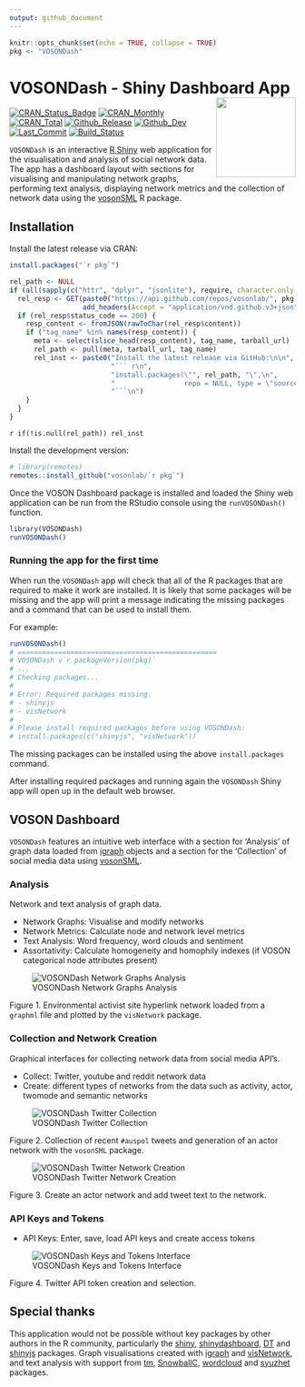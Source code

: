 ```yaml
---
output: github_document
---
```

```r
knitr::opts_chunk$set(echo = TRUE, collapse = TRUE)
pkg <- "VOSONDash"
```
# VOSONDash - Shiny Dashboard App<img src="https://vosonlab.github.io/VOSONDash/images/logo.png" width="140px" align="right" />
[![CRAN_Status_Badge](https://www.r-pkg.org/badges/version/`r pkg`)](https://CRAN.R-project.org/package=`r pkg`)
[![CRAN_Monthly](https://cranlogs.r-pkg.org/badges/`r pkg`)](https://CRAN.R-project.org/package=`r pkg`)
[![CRAN_Total](https://cranlogs.r-pkg.org/badges/grand-total/`r pkg`)](https://CRAN.R-project.org/package=`r pkg`)
[![Github_Release](https://img.shields.io/github/release-pre/vosonlab/`r pkg`.svg?logo=github)](https://github.com/vosonlab/`r pkg`/releases)
[![Github_Dev](https://img.shields.io/static/v1?label=dev&message=v`r packageVersion(pkg)`&logo=github)](https://github.com/vosonlab/`r pkg`)
[![Last_Commit](https://img.shields.io/github/last-commit/vosonlab/`r pkg`.svg?&logo=github)](https://github.com/vosonlab/`r pkg`/commits/master)
[![Build_Status](https://github.com/vosonlab/`r pkg`/workflows/R-CMD-check/badge.svg)](https://github.com/vosonlab/`r pkg`/actions)

`VOSONDash` is an interactive [R Shiny](https://shiny.rstudio.com/) web application for the visualisation and analysis
of social network data. The app has a dashboard layout with sections for visualising and manipulating network graphs,
performing text analysis, displaying network metrics and the collection of network data using the
[vosonSML](https://github.com/vosonlab/vosonSML) R package.

## Installation

Install the latest release via CRAN:
``` r
install.packages("`r pkg`")
```

```r
rel_path <- NULL
if (all(sapply(c("httr", "dplyr", "jsonlite"), require, character.only = TRUE))) {
  rel_resp <- GET(paste0("https://api.github.com/repos/vosonlab/", pkg, "/releases"),
                  add_headers(Accept = "application/vnd.github.v3+json"))
  if (rel_resp$status_code == 200) {
    resp_content <- fromJSON(rawToChar(rel_resp$content))
    if ("tag_name" %in% names(resp_content)) {
      meta <- select(slice_head(resp_content), tag_name, tarball_url)
      rel_path <- pull(meta, tarball_url, tag_name)
      rel_inst <- paste0("Install the latest release via GitHub:\n\n",
                         "``` r\n",
                         "install.packages(\"", rel_path, "\",\n",
                         "                 repo = NULL, type = \"source\")\n",
                         "```\n")
    }
  }
}
```
`r if(!is.null(rel_path)) rel_inst`

Install the development version:
``` r
# library(remotes)
remotes::install_github("vosonlab/`r pkg`")
```

Once the VOSON Dashboard package is installed and loaded the Shiny web application can be run from the RStudio console
using the `runVOSONDash()` function.

```R
library(VOSONDash)
runVOSONDash()
```

### Running the app for the first time

When run the `VOSONDash` app will check that all of the R packages that are required to make it work are installed. It
is likely that some packages will be missing and the app will print a message indicating the missing packages and a
command that can be used to install them.

For example:

```r
runVOSONDash()
# =================================================
# VOSONDash v`r packageVersion(pkg)`
# ...
# Checking packages...
# 
# Error: Required packages missing.
# - shinyjs
# - visNetwork
# 
# Please install required packages before using VOSONDash:
# install.packages(c("shinyjs", "visNetwork"))
```

The missing packages can be installed using the above `install.packages` command.

After installing required packages and running again the `VOSONDash` Shiny app will open up in the default web browser.

## VOSON Dashboard

`VOSONDash` features an intuitive web interface with a section for 'Analysis' of graph data loaded from
[igraph](https://igraph.org/r/) objects and a section for the 'Collection' of social media data using
[vosonSML](https://github.com/vosonlab/vosonSML).

### Analysis

Network and text analysis of graph data.

* Network Graphs: Visualise and modify networks
* Network Metrics: Calculate node and network level metrics
* Text Analysis: Word frequency, word clouds and sentiment
* Assortativity: Calculate homogeneity and homophily indexes (if VOSON categorical node attributes present)

![VOSONDash Network Graphs Analysis](https://vosonlab.github.io/VOSONDash/images/network-graphs-1420x847.jpg)

Figure 1. Environmental activist site hyperlink network loaded from a `graphml` file and plotted by the `visNetwork`
package.

### Collection and Network Creation

Graphical interfaces for collecting network data from social media API's.

* Collect: Twitter, youtube and reddit network data
* Create: different types of networks from the data such as activity, actor, twomode and semantic networks

![VOSONDash Twitter Collection](https://vosonlab.github.io/VOSONDash/images/collection-twitter-1420x980.jpg)

Figure 2. Collection of recent `#auspol` tweets and generation of an actor network with the `vosonSML` package.

![VOSONDash Twitter Network Creation](https://vosonlab.github.io/VOSONDash/images/creation-twitter-1420x848.jpg)

Figure 3. Create an actor network and add tweet text to the network.

### API Keys and Tokens

* API Keys: Enter, save, load API keys and create access tokens

![VOSONDash Keys and Tokens Interface](https://vosonlab.github.io/VOSONDash/images/api-twitter-1420x848.jpg)

Figure 4. Twitter API token creation and selection.

## Special thanks

This application would not be possible without key packages by other authors in the R community, particularly the [shiny](https://github.com/rstudio/shiny), [shinydashboard](https://github.com/rstudio/shinydashboard), [DT](https://github.com/rstudio/DT) and [shinyjs](https://github.com/daattali/shinyjs) packages. Graph visualisations created with [igraph](https://github.com/igraph/rigraph) and [visNetwork](https://github.com/datastorm-open/visNetwork), and text analysis with support from [tm](https://CRAN.R-project.org/package=tm), [SnowballC](https://CRAN.R-project.org/package=SnowballC), [wordcloud](https://CRAN.R-project.org/package=wordcloud) and [syuzhet](https://CRAN.R-project.org/package=syuzhet) packages.

